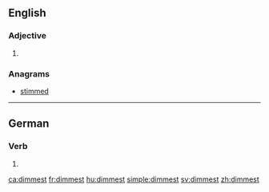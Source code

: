 ==English==

===Adjective===
{{head|en|adjective superlative form}}

# {{en-superlative of|dim}}

===Anagrams===
* [[stimmed#English|stimmed]]

----

==German==

===Verb===
{{head|de}}

# {{de-verb form of|dimmen|2|s|k1}}

[[ca:dimmest]]
[[fr:dimmest]]
[[hu:dimmest]]
[[simple:dimmest]]
[[sv:dimmest]]
[[zh:dimmest]]